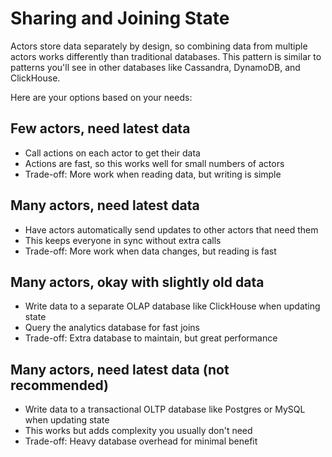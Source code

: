 # Sharing and Joining State

Actors store data separately by design, so combining data from multiple actors works differently than traditional databases. This pattern is similar to patterns you'll see in other databases like Cassandra, DynamoDB, and ClickHouse.

Here are your options based on your needs:

## Few actors, need latest data

- Call actions on each actor to get their data
- Actions are fast, so this works well for small numbers of actors
- Trade-off: More work when reading data, but writing is simple

## Many actors, need latest data

- Have actors automatically send updates to other actors that need them
- This keeps everyone in sync without extra calls
- Trade-off: More work when data changes, but reading is fast

## Many actors, okay with slightly old data

- Write data to a separate OLAP database like ClickHouse when updating state
- Query the analytics database for fast joins
- Trade-off: Extra database to maintain, but great performance

## Many actors, need latest data (not recommended)

- Write data to a transactional OLTP database like Postgres or MySQL when updating state
- This works but adds complexity you usually don't need
- Trade-off: Heavy database overhead for minimal benefit